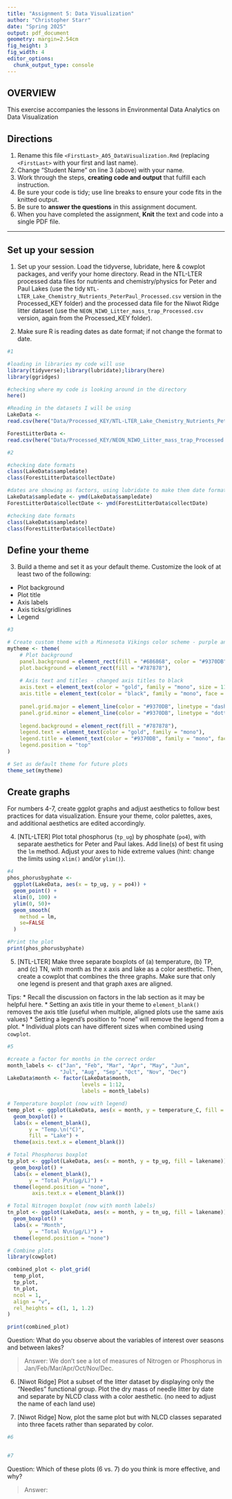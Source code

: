 ```yaml
---
title: "Assignment 5: Data Visualization"
author: "Christopher Starr"
date: "Spring 2025"
output: pdf_document
geometry: margin=2.54cm
fig_height: 3
fig_width: 4
editor_options: 
  chunk_output_type: console
---
```


## OVERVIEW

This exercise accompanies the lessons in Environmental Data Analytics on Data Visualization 

## Directions
1. Rename this file `<FirstLast>_A05_DataVisualization.Rmd` (replacing `<FirstLast>` with your first and last name).
2. Change "Student Name" on line 3 (above) with your name.
3. Work through the steps, **creating code and output** that fulfill each instruction.
4. Be sure your code is tidy; use line breaks to ensure your code fits in the knitted output.
5. Be sure to **answer the questions** in this assignment document.
6. When you have completed the assignment, **Knit** the text and code into a single PDF file.

---

## Set up your session 

1. Set up your session. Load the tidyverse, lubridate, here & cowplot packages, and verify your home directory. Read in the NTL-LTER processed data files for nutrients and chemistry/physics for Peter and Paul Lakes (use the tidy `NTL-LTER_Lake_Chemistry_Nutrients_PeterPaul_Processed.csv` version in the Processed_KEY folder) and the processed data file for the Niwot Ridge litter dataset (use the `NEON_NIWO_Litter_mass_trap_Processed.csv` version, again from the Processed_KEY folder). 

2. Make sure R is reading dates as date format; if not change the format to date.

```r
#1 

#loading in libraries my code will use
library(tidyverse);library(lubridate);library(here)
library(ggridges)

#checking where my code is looking around in the directory
here()

#Reading in the datasets I will be using
LakeData <-
read.csv(here("Data/Processed_KEY/NTL-LTER_Lake_Chemistry_Nutrients_PeterPaul_Processed.csv"), stringsAsFactors = TRUE)

ForestLitterData <-
read.csv(here("Data/Processed_KEY/NEON_NIWO_Litter_mass_trap_Processed.csv"), stringsAsFactors = TRUE)

#2 

#checking date formats
class(LakeData$sampledate)
class(ForestLitterData$collectDate)

#dates are showing as factors, using lubridate to make them date format
LakeData$sampledate <- ymd(LakeData$sampledate)
ForestLitterData$collectDate <- ymd(ForestLitterData$collectDate)

#checking date formats
class(LakeData$sampledate)
class(ForestLitterData$collectDate)

```
## Define your theme
3. Build a theme and set it as your default theme. Customize the look of at least two of the following: 
 * Plot background
 * Plot title
 * Axis labels
 * Axis ticks/gridlines
 * Legend

```r
#3

# Create custom theme with a Minnesota Vikings color scheme - purple and gold elements
mytheme <- theme(
    # Plot background
    panel.background = element_rect(fill = "#686868", color = "#9370DB"),
    plot.background = element_rect(fill = "#787878"),
    
    # Axis text and titles - changed axis titles to black
    axis.text = element_text(color = "gold", family = "mono", size = 11),
    axis.title = element_text(color = "black", family = "mono", face = "bold", size = 12),  # Changed to black
    
    panel.grid.major = element_line(color = "#9370DB", linetype = "dashed", linewidth = 0.2),
    panel.grid.minor = element_line(color = "#9370DB", linetype = "dotted", linewidth = 0.1),
    
    legend.background = element_rect(fill = "#787878"),
    legend.text = element_text(color = "gold", family = "mono"),
    legend.title = element_text(color = "#9370DB", family = "mono", face = "bold"),
    legend.position = "top"
)

# Set as default theme for future plots
theme_set(mytheme)

```

## Create graphs
For numbers 4-7, create ggplot graphs and adjust aesthetics to follow best practices for data visualization. Ensure your theme, color palettes, axes, and additional aesthetics are edited accordingly.

4. [NTL-LTER] Plot total phosphorus (`tp_ug`) by phosphate (`po4`), with separate aesthetics for Peter and Paul lakes. Add line(s) of best fit using the `lm` method. Adjust your axes to hide extreme values (hint: change the limits using `xlim()` and/or `ylim()`).

```r
#4 
phos_phorusbyphate <-
  ggplot(LakeData, aes(x = tp_ug, y = po4)) + 
  geom_point() +
  xlim(0, 100) +
  ylim(0, 50)+
  geom_smooth(
    method = lm,
    se=FALSE
  )

#Print the plot
print(phos_phorusbyphate)

```


5. [NTL-LTER] Make three separate boxplots of (a) temperature, (b) TP, and (c) TN, with month as the x axis and lake as a color aesthetic. Then, create a cowplot that combines the three graphs. Make sure that only one legend is present and that graph axes are aligned. 

Tips:
* Recall the discussion on factors in the lab section as it may be helpful here. 
* Setting an axis title in your theme to `element_blank()` removes the axis title (useful when multiple, aligned plots use the same axis values)
* Setting a legend's position to "none" will remove the legend from a plot.
* Individual plots can have different sizes when combined using `cowplot`.

```r
#5 

#create a factor for months in the correct order
month_labels <- c("Jan", "Feb", "Mar", "Apr", "May", "Jun", 
                 "Jul", "Aug", "Sep", "Oct", "Nov", "Dec")
LakeData$month <- factor(LakeData$month, 
                        levels = 1:12,
                        labels = month_labels)

# Temperature boxplot (now with legend)
temp_plot <- ggplot(LakeData, aes(x = month, y = temperature_C, fill = lakename)) +
  geom_boxplot() +
  labs(x = element_blank(),
       y = "Temp.\n(°C)",
       fill = "Lake") +
  theme(axis.text.x = element_blank())

# Total Phosphorus boxplot
tp_plot <- ggplot(LakeData, aes(x = month, y = tp_ug, fill = lakename)) +
  geom_boxplot() +
  labs(x = element_blank(),
       y = "Total P\n(µg/L)") +
  theme(legend.position = "none",
        axis.text.x = element_blank())

# Total Nitrogen boxplot (now with month labels)
tn_plot <- ggplot(LakeData, aes(x = month, y = tn_ug, fill = lakename)) +
  geom_boxplot() +
  labs(x = "Month",
       y = "Total N\n(µg/L)") +
  theme(legend.position = "none")

# Combine plots
library(cowplot)

combined_plot <- plot_grid(
  temp_plot,
  tp_plot,
  tn_plot,
  ncol = 1,
  align = "v",
  rel_heights = c(1, 1, 1.2)
)

print(combined_plot)

```

Question: What do you observe about the variables of interest over seasons and between lakes? 

> Answer: We don't see a lot of measures of Nitrogen or Phosphorus in Jan/Feb/Mar/Apr/Oct/Nov/Dec. 

6. [Niwot Ridge] Plot a subset of the litter dataset by displaying only the "Needles" functional group. Plot the dry mass of needle litter by date and separate by NLCD class with a color aesthetic. (no need to adjust the name of each land use)

7. [Niwot Ridge] Now, plot the same plot but with NLCD classes separated into three facets rather than separated by color. 

```r
#6


#7


```
Question: Which of these plots (6 vs. 7) do you think is more effective, and why? 

> Answer: